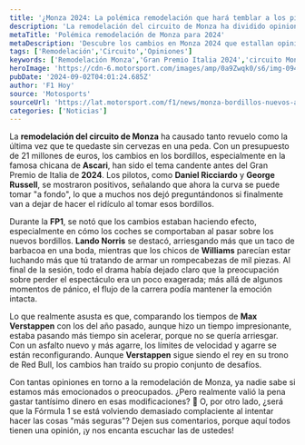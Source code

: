 ```yaml
---
title: '¿Monza 2024: La polémica remodelación que hará temblar a los pilotos?'
description: 'La remodelación del circuito de Monza ha dividido opiniones. ¿Realmente vale la pena gastar 21 millones en cambios que emociona y preocupan a partes iguales?'
metaTitle: 'Polémica remodelación de Monza para 2024'
metaDescription: 'Descubre los cambios en Monza 2024 que estallan opiniones. ¿Valió la pena gastar 21 millones en estos bordillos?'
tags: ['Remodelación','Circuito','Opiniones']
keywords: ['Remodelación Monza','Gran Premio Italia 2024','circuito Monza','cambios bordillos','opiniones pilotos']
heroImage: 'https://cdn-6.motorsport.com/images/amp/0a9Zwqk0/s6/img-0947-2.jpg'
pubDate: '2024-09-02T04:01:24.685Z'
author: 'F1 Hoy'
source: 'Motosports'
sourceUrl: 'https://lat.motorsport.com/f1/news/monza-bordillos-nuevos-analisis/10649455/?utm_source=RSS&utm_medium=referral&utm_campaign=RSS-F1&utm_term=News&utm_content=lat'
categories: ['Noticias']
---
```

La **remodelación del circuito de Monza** ha causado tanto revuelo como la última vez que te quedaste sin cervezas en una peda. Con un presupuesto de 21 millones de euros, los cambios en los bordillos, especialmente en la famosa chicana de **Ascari**, han sido el tema candente antes del Gran Premio de Italia de **2024**. Los pilotos, como **Daniel Ricciardo** y **George Russell**, se mostraron positivos, señalando que ahora la curva se puede tomar "a fondo", lo que a muchos nos dejó preguntándonos si finalmente van a dejar de hacer el ridículo al tomar esos bordillos.

Durante la **FP1**, se notó que los cambios estaban haciendo efecto, especialmente en cómo los coches se comportaban al pasar sobre los nuevos bordillos. **Lando Norris** se destacó, arriesgando más que un taco de barbacoa en una boda, mientras que los chicos de **Williams** parecían estar luchando más que tú tratando de armar un rompecabezas de mil piezas. Al final de la sesión, todo el drama había dejado claro que la preocupación sobre perder el espectáculo era un poco exagerada; más allá de algunos momentos de pánico, el flujo de la carrera podía mantener la emoción intacta.

Lo que realmente asusta es que, comparando los tiempos de **Max Verstappen** con los del año pasado, aunque hizo un tiempo impresionante, estaba pasando más tiempo sin acelerar, porque no se quería arriesgar. Con un asfalto nuevo y más agarre, los límites de velocidad y agarre se están reconfigurando. Aunque **Verstappen** sigue siendo el rey en su trono de Red Bull, los cambios han traído su propio conjunto de desafíos.

Con tantas opiniones en torno a la remodelación de Monza, ya nadie sabe si estamos más emocionados o preocupados. ¿Pero realmente valió la pena gastar tantísimo dinero en esas modificaciones? 🤔 O, por otro lado, ¿será que la Fórmula 1 se está volviendo demasiado complaciente al intentar hacer las cosas "más seguras"? Dejen sus comentarios, porque aquí todos tienen una opinión, ¡y nos encanta escuchar las de ustedes!


